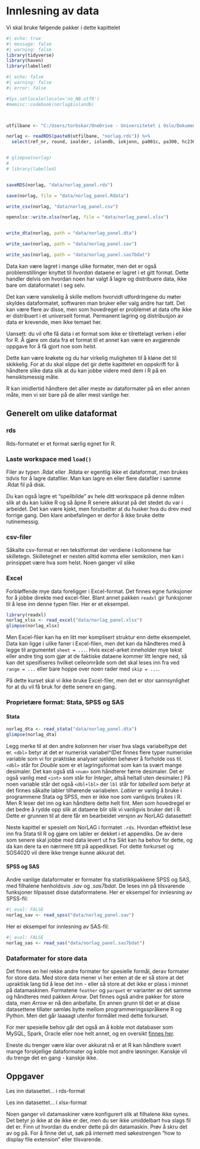 # Innlesning av data

Vi skal bruke følgende pakker i dette kapittelet

```r
#| echo: true
#| message: false
#| warning: false
library(tidyverse)
library(haven)
library(labelled)

```

```r
#| echo: false
#| warning: false
#| error: false 

#Sys.setlocale(locale='no_NB.utf8')
#memisc::codebook(norlag$iolandb)



utfilbane <- "C:/Users/torbskar/OneDrive - Universitetet i Oslo/Dokumenter/Undervisning/SOS4020_forkurs/data2023/data_tilDeling/"

norlag <- readRDS(paste0(utfilbane, "norlag.rds")) %>% 
  select(ref_nr, round, ioalder, iolandb, iokjonn, pa001c, pa300, hc230, hc231, va207, hcMCS12, hcPCS12 )


# glimpse(norlag)
# 
# library(labelled)


saveRDS(norlag, "data/norlag_panel.rds")

save(norlag, file = "data/norlag_panel.Rdata")

write_csv(norlag, "data/norlag_panel.csv")

openxlsx::write.xlsx(norlag, file = "data/norlag_panel.xlsx")


write_dta(norlag, path = "data/norlag_panel.dta")

write_sav(norlag, path = "data/norlag_panel.sav")

write_sas(norlag, path = "data/norlag_panel.sas7bdat")


```

Data kan være lagret i mange ulike formater, men det er også problemstillinger knyttet til *hvordan* dataene er lagret i et gitt format. Dette handler delvis om hvordan noen har valgt å lagre og distribuere data, ikke bare om dataformatet i seg selv.

Det kan være vanskelig å skille mellom hvorvidt utfordringene du møter skyldes dataformatet, softwaren man bruker eller valg andre har tatt. Det kan være flere av disse, men som hovedregel er problemet at data ofte ikke er distribuert i et universelt format. Permanent lagring og distribusjon av data er krevende, men ikke temaet her.

Uansett: du vil ofte få data i et format som ikke er tilrettelagt verken i eller for R. Å gjøre om data fra et format til et annet kan være en avgjørende oppgave for å få gjort noe som helst.

Dette kan være krøkete og du har virkelig muligheten til å kløne det til skikkelig. For at du skal slippe det gir dette kapittelet en oppskrift for å håndtere slike data slik at du kan jobbe videre med dem i R på en hensiktsmessig måte.

R kan imidlertid håndtere det aller meste av dataformater på en eller annen måte, men vi ser bare på de aller mest vanlige her.

## Generelt om ulike dataformat

### rds

Rds-formatet er et format særlig egnet for R.

### Laste workspace med `load()`

Filer av typen .Rdat eller .Rdata er egentlig ikke et dataformat, men brukes tidvis for å lagre datafiler. Man kan lagre en eller flere datafiler i samme .Rdat fil på disk.

Du kan også lagre et "speilbilde" av hele ditt workspace på denne måten slik at du kan lukke R og så åpne R senere akkurat på det stedet du var i arbeidet. Det kan være kjekt, men forutsetter at du husker hva du drev med forrige gang. Den klare anbefalingen er derfor å ikke bruke dette rutinemessig.

### csv-filer

Såkalte csv-format er ren tekstformat der verdiene i kollonnene har skilletegn. Skilletegnet er nesten alltid komma eller semikolon, men kan i prinsippet være hva som helst. Noen ganger vil slike

### Excel

Forbløffende mye data foreligger i Excel-format. Det finnes egne funksjoner for å jobbe direkte med excel-filer. Blant annet pakken `readxl` gir funksjoner til å lese inn denne typen filer. Her er et eksempel. 

```r
library(readxl)
norlag_xlsx <- read_excel("data/norlag_panel.xlsx")
glimpse(norlag_xlsx)

```

Men Excel-filer kan ha en litt mer komplisert struktur enn dette eksempelet. Data kan ligge i ulike faner i Excel-filen, men det kan da håndteres med å legge til argumentet `sheet = ...`. Hvis excel-arket inneholder mye tekst eller andre ting som gjør at de faktiske dataene kommer litt lengre ned, så kan det spesifiseres hvilket celleområde som det skal leses inn fra ved `range = ...` eller bare hoppe over noen rader med `skip = ...`. 

På dette kurset skal vi ikke bruke Excel-filer, men det er stor sannsynlighet for at du vil få bruk for dette senere en gang. 



### Proprietære format: Stata, SPSS og SAS

#### Stata

```r
norlag_dta <- read_stata("data/norlag_panel.dta")
glimpse(norlag_dta)
```
Legg merke til at den andre kolonnen her viser hva slags variabeltype det er. `<dbl>` betyr at det er numerisk variabel^(Det finnes flere typer numeriske variable som vi for praktiske analyser sjelden behøver å forholde oss til. `<dbl>` står for *Double* som er et lagringsformat som kan ta svært mange desimaler. Det kan også stå `<num>` som håndterer færre desimaler. Det er også vanlig med `<int>` som står for *Integer*, altså heltall uten desimaler.) På noen variable står det også `<dbl+lbl>` der `lbl` står for *labelled* som betyr at det finnes såkalte labler tilhørende variabelen. *Labler* er vanlig å bruke i programmene Stata og SPSS, men er ikke noe som vanligvis brukes i R. Men R leser det inn og kan håndtere dette helt fint. Men som hovedregel er det bedre å rydde opp slik at dataene blir slik vi vanligvis bruker det i R. Dette er grunnen til at dere får en bearbeidet versjon av NorLAG datasettet! 

Neste kapittel er spesielt om NorLAG i formatet `.rds`. Hvordan effektivt lese inn fra Stata til R og gjøre om labler er dekket i et appendiks. De av dere som senere skal jobbe med data levert ut fra Sikt kan ha behov for dette, og da kan dere ta en nærmere titt på appedikset. For dette forkurset og SOS4020 vil dere ikke trenge kunne akkurat det. 

#### SPSS og SAS
Andre vanlige dataformater er formater fra statistikkpakkene SPSS og SAS, med filhalene henholdsvis *.sav* og *.sas7bdat*. De leses inn på tilsvarende funksjoner tilpasset disse dataformatene. Her er eksempel for innlesning av SPSS-fil: 

```r
#| eval: FALSE
norlag_sav <- read_spss("data/norlag_panel.sav")

```
Her er eksempel for innlesning av SAS-fil: 

```r
#| eval: FALSE
norlag_sas <- read_sas("data/norlag_panel.sas7bdat")

```

### Dataformater for store data
Det finnes en hel rekke andre formater for spesielle formål, derav formater for store data. Med store data mener vi her enten at de er så store at det upraktisk lang tid å lese det inn - eller så store at det ikke er plass i minnet på datamaskinen. Formatene `feather` og `parquet` er varianter av det samme og håndteres med pakken *Arrow*. Det finnes også andre pakker for store data, men *Arrow* er nå den anbefalte. En annen grunn til det er at disse datasettene tillater sømløs bytte mellom programmeringsspråkene R og Python. Men det går laaaagt utenfor formålet med dette forkurset. 

For mer spesielle behov går det også an å koble mot databaser som MySQL, Spark, Oracle eller noe helt annet, og en oversikt [finnes her](https://cran.r-project.org/web/views/Databases.html).

Eneste du trenger være klar over akkurat nå er at R kan håndtere svært mange forskjellige dataformater og koble mot andre løsninger. Kanskje vil du trenge det en gang - kanskje ikke. 


## Oppgaver

::: {#exr-}
Les inn datasettet... i rds-format
:::

::: {#exr-}
Les inn datasettet... i xlsx-format
:::

::: {#exr-}
Noen ganger vil datamaskiner være konfigurert slik at filhalene ikke synes. Det betyr jo ikke at de ikke er der, men du ser ikke umiddelbart hva slags fil det er. Finn ut hvordan du endrer dette på din datamaskin. Prøv å skru det av og på. For å finne det ut, søk på internett med søkestrengen "how to display file extension" eller tilsvarende.
:::
